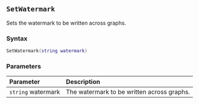 ::: {.minipage data-latex="{\textwidth}"}
## `SetWatermark`

Sets the watermark to be written across graphs.

### Syntax {-}

``` .lua
SetWatermark(string watermark)
```

### Parameters {-}

**Parameter** | **Description**
| :-- | :-- |
| `string` watermark | The watermark to be written across graphs. |
:::
